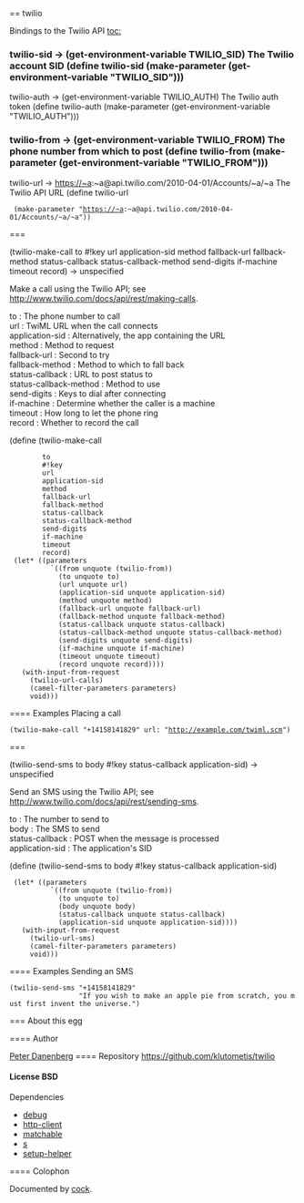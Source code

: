 == twilio

Bindings to the Twilio API
[[toc:]]
=== {{twilio-sid}}
<parameter>twilio-sid → (get-environment-variable TWILIO_SID)</parameter>
The Twilio account SID
<enscript highlight="scheme">(define twilio-sid (make-parameter (get-environment-variable "TWILIO_SID")))
</enscript>
=== {{twilio-auth}}
<parameter>twilio-auth → (get-environment-variable TWILIO_AUTH)</parameter>
The Twilio auth token
<enscript highlight="scheme">(define twilio-auth (make-parameter (get-environment-variable "TWILIO_AUTH")))
</enscript>
=== {{twilio-from}}
<parameter>twilio-from → (get-environment-variable TWILIO_FROM)</parameter>
The phone number from which to post
<enscript highlight="scheme">(define twilio-from (make-parameter (get-environment-variable "TWILIO_FROM")))
</enscript>
=== {{twilio-url}}
<parameter>twilio-url → https://~a:~a@api.twilio.com/2010-04-01/Accounts/~a/~a</parameter>
The Twilio API URL
<enscript highlight="scheme">(define twilio-url
  (make-parameter "https://~a:~a@api.twilio.com/2010-04-01/Accounts/~a/~a"))
</enscript>
=== {{twilio-make-call}}
<procedure>(twilio-make-call to #!key url application-sid method fallback-url fallback-method status-callback status-callback-method send-digits if-machine timeout record) → unspecified</procedure>
Make a call using the Twilio API; see [[http://www.twilio.com/docs/api/rest/making-calls]].
; to : The phone number to call
; url : TwiML URL when the call connects
; application-sid : Alternatively, the app containing the URL
; method : Method to request {{url}}
; fallback-url : Second {{url}} to try
; fallback-method : Method to which to fall back
; status-callback : URL to post status to
; status-callback-method : Method to use
; send-digits : Keys to dial after connecting
; if-machine : Determine whether the caller is a machine
; timeout : How long to let the phone ring
; record : Whether to record the call
<enscript highlight="scheme">(define (twilio-make-call
         to
         #!key
         url
         application-sid
         method
         fallback-url
         fallback-method
         status-callback
         status-callback-method
         send-digits
         if-machine
         timeout
         record)
  (let* ((parameters
           `((from unquote (twilio-from))
             (to unquote to)
             (url unquote url)
             (application-sid unquote application-sid)
             (method unquote method)
             (fallback-url unquote fallback-url)
             (fallback-method unquote fallback-method)
             (status-callback unquote status-callback)
             (status-callback-method unquote status-callback-method)
             (send-digits unquote send-digits)
             (if-machine unquote if-machine)
             (timeout unquote timeout)
             (record unquote record))))
    (with-input-from-request
      (twilio-url-calls)
      (camel-filter-parameters parameters)
      void)))
</enscript>
==== Examples
Placing a call
 (twilio-make-call "+14158141829" url: "http://example.com/twiml.scm")
=== {{twilio-send-sms}}
<procedure>(twilio-send-sms to body #!key status-callback application-sid) → unspecified</procedure>
Send an SMS using the Twilio API; see [[http://www.twilio.com/docs/api/rest/sending-sms]].
; to : The number to send to
; body : The SMS to send
; status-callback : POST when the message is processed
; application-sid : The application's SID
<enscript highlight="scheme">(define (twilio-send-sms to body #!key status-callback application-sid)
  (let* ((parameters
           `((from unquote (twilio-from))
             (to unquote to)
             (body unquote body)
             (status-callback unquote status-callback)
             (application-sid unquote application-sid))))
    (with-input-from-request
      (twilio-url-sms)
      (camel-filter-parameters parameters)
      void)))
</enscript>
==== Examples
Sending an SMS
 (twilio-send-sms "+14158141829"
                  "If you wish to make an apple pie from scratch, you must first invent the universe.")
=== About this egg

==== Author

[[/users/klutometis|Peter Danenberg]]
==== Repository
[[https://github.com/klutometis/twilio]]
==== License
BSD
==== Dependencies
* [[debug]]
* [[http-client]]
* [[matchable]]
* [[s]]
* [[setup-helper]]


==== Colophon

Documented by [[/egg/cock|cock]].